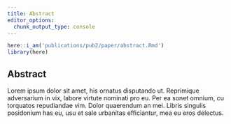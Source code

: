 ```yaml
---
title: Abstract
editor_options:
  chunk_output_type: console
---
```


```r
here::i_am('publications/pub2/paper/abstract.Rmd')
library(here)
```

## Abstract

Lorem ipsum dolor sit amet, his ornatus disputando ut.
Reprimique adversarium in vix, labore virtute nominati pro eu.
Per ea sonet omnium, cu torquatos repudiandae vim. Dolor quaerendum an mei.
Libris singulis posidonium has eu, usu et sale urbanitas efficiantur, mea eu eros delectus.
